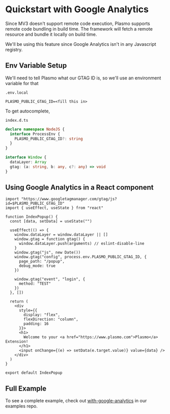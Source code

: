 # Quickstart with Google Analytics

Since MV3 doesn't support remote code execution, Plasmo supports remote code bundling in build time. The framework will fetch a remote resource and bundle it locally on build time.

We'll be using this feature since Google Analytics isn't in any Javascript registry.

## Env Variable Setup

We'll need to tell Plasmo what our GTAG ID is, so we'll use an environment variable for that

`.env.local`

```
PLASMO_PUBLIC_GTAG_ID=<fill this in>
```

To get autocomplete,

`index.d.ts`

```ts
declare namespace NodeJS {
  interface ProcessEnv {
    PLASMO_PUBLIC_GTAG_ID?: string
  }
}

interface Window {
  dataLayer: Array
  gtag: (a: string, b: any, c?: any) => void
}
```

## Using Google Analytics in a React component

```tsx
import "https://www.googletagmanager.com/gtag/js?id=$PLASMO_PUBLIC_GTAG_ID"
import { useEffect, useState } from "react"

function IndexPopup() {
  const [data, setData] = useState("")

  useEffect(() => {
    window.dataLayer = window.dataLayer || []
    window.gtag = function gtag() {
      window.dataLayer.push(arguments) // eslint-disable-line
    }
    window.gtag("js", new Date())
    window.gtag("config", process.env.PLASMO_PUBLIC_GTAG_ID, {
      page_path: "/popup",
      debug_mode: true
    })

    window.gtag("event", "login", {
      method: "TEST"
    })
  }, [])

  return (
    <div
      style={{
        display: "flex",
        flexDirection: "column",
        padding: 16
      }}>
      <h1>
        Welcome to your <a href="https://www.plasmo.com">Plasmo</a> Extension!
      </h1>
      <input onChange={(e) => setData(e.target.value)} value={data} />
    </div>
  )
}

export default IndexPopup
```

## Full Example

To see a complete example, check out [with-google-analytics](https://github.com/PlasmoHQ/examples/tree/main/with-google-analytics) in our examples repo.
